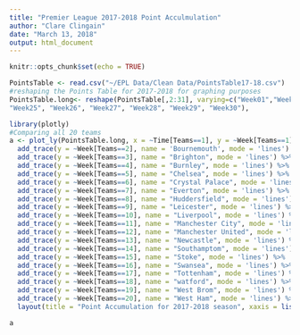 ```yaml
---
title: "Premier League 2017-2018 Point Acculmulation"
author: "Clare Clingain"
date: "March 13, 2018"
output: html_document
---
```


```r
knitr::opts_chunk$set(echo = TRUE)
```

```r
PointsTable <- read.csv("~/EPL Data/Clean Data/PointsTable17-18.csv")
#reshaping the Points Table for 2017-2018 for graphing purposes
PointsTable.long<- reshape(PointsTable[,2:31], varying=c("Week01","Week02", "Week03", "Week04", "Week05", "Week06", "Week07", "Week08","Week09", "Week10", "Week11", "Week12","Week13", "Week14", "Week15", "Week16", "Week17", "Week18","Week19", "Week20", "Week21", "Week22", "Week23", "Week24",
"Week25", "Week26", "Week27", "Week28", "Week29", "Week30"),                                 v.names='Week',timevar="Time",idvar="Teams",direction="long")

```


```r
library(plotly)
#Comparing all 20 teams
a <- plot_ly(PointsTable.long, x = ~Time[Teams==1], y = ~Week[Teams==1], name = 'Arsenal', type = 'scatter', mode = 'lines') %>%
  add_trace(y = ~Week[Teams==2], name = 'Bournemouth', mode = 'lines') %>%
  add_trace(y = ~Week[Teams==3], name = "Brighton", mode = 'lines') %>%
  add_trace(y = ~Week[Teams==4], name = "Burnley", mode = 'lines') %>%
  add_trace(y = ~Week[Teams==5], name = "Chelsea", mode = 'lines') %>%
  add_trace(y = ~Week[Teams==6], name = "Crystal Palace", mode = 'lines') %>%
  add_trace(y = ~Week[Teams==7], name = "Everton", mode = 'lines') %>%
  add_trace(y = ~Week[Teams==8], name = "Huddersfield", mode = 'lines') %>%
  add_trace(y = ~Week[Teams==9], name = "Leicester", mode = 'lines') %>%
  add_trace(y = ~Week[Teams==10], name = "Liverpool", mode = 'lines') %>%
  add_trace(y = ~Week[Teams==11], name = "Manchester City", mode = 'lines') %>%
  add_trace(y = ~Week[Teams==12], name = "Manchester United", mode = 'lines') %>%
  add_trace(y = ~Week[Teams==13], name = "Newcastle", mode = 'lines') %>%
  add_trace(y = ~Week[Teams==14], name = "Southamptom", mode = 'lines') %>%
  add_trace(y = ~Week[Teams==15], name = "Stoke", mode = 'lines') %>%
  add_trace(y = ~Week[Teams==16], name = "Swansea", mode = 'lines') %>%
  add_trace(y = ~Week[Teams==17], name = "Tottenham", mode = 'lines') %>%
  add_trace(y = ~Week[Teams==18], name = "watford", mode = 'lines') %>%
  add_trace(y = ~Week[Teams==19], name = "West Brom", mode = 'lines') %>%
  add_trace(y = ~Week[Teams==20], name = "West Ham", mode = 'lines') %>%
  layout(title = "Point Accumulation for 2017-2018 season", xaxis = list(title = "Week"), yaxis = list(title = "# of points"))
```

```r
a
```

